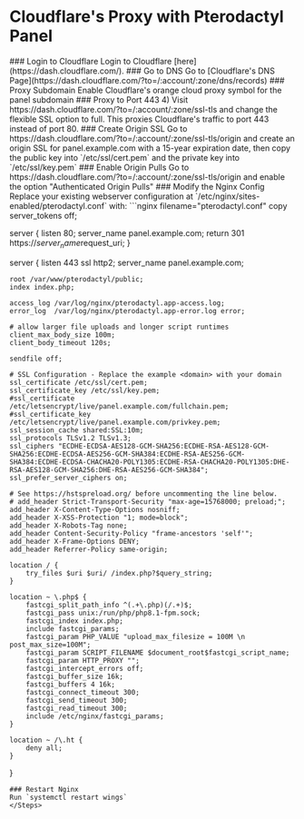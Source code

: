 
# Cloudflare's Proxy with Pterodactyl Panel

<Steps>
### Login to Cloudflare
Login to Cloudflare [here](https://dash.cloudflare.com/).
### Go to DNS
Go to [Cloudflare's DNS Page](https://dash.cloudflare.com/?to=/:account/:zone/dns/records)
### Proxy Subdomain
Enable Cloudflare's orange cloud proxy symbol for the panel subdomain
### Proxy to Port 443
4) Visit https://dash.cloudflare.com/?to=/:account/:zone/ssl-tls and change the flexible SSL option to full. This proxies Cloudflare's traffic to port 443 instead of port 80.
### Create Origin SSL
Go to https://dash.cloudflare.com/?to=/:account/:zone/ssl-tls/origin and create an origin SSL for panel.example.com with a 15-year expiration date, then copy the public key into `/etc/ssl/cert.pem` and the private key into `/etc/ssl/key.pem`
### Enable Origin Pulls
Go to https://dash.cloudflare.com/?to=/:account/:zone/ssl-tls/origin and enable the option "Authenticated Origin Pulls"
### Modify the Nginx Config
Replace your existing webserver configuration at `/etc/nginx/sites-enabled/pterodactyl.conf` with:
```nginx filename="pterodactyl.conf" copy
server_tokens off;

server {
    listen 80;
    server_name panel.example.com;
    return 301 https://$server_name$request_uri;
}

server {
    listen 443 ssl http2;
    server_name panel.example.com;

    root /var/www/pterodactyl/public;
    index index.php;

    access_log /var/log/nginx/pterodactyl.app-access.log;
    error_log  /var/log/nginx/pterodactyl.app-error.log error;

    # allow larger file uploads and longer script runtimes
    client_max_body_size 100m;
    client_body_timeout 120s;

    sendfile off;

    # SSL Configuration - Replace the example <domain> with your domain
    ssl_certificate /etc/ssl/cert.pem;
    ssl_certificate_key /etc/ssl/key.pem;
    #ssl_certificate /etc/letsencrypt/live/panel.example.com/fullchain.pem;
    #ssl_certificate_key /etc/letsencrypt/live/panel.example.com/privkey.pem;
    ssl_session_cache shared:SSL:10m;
    ssl_protocols TLSv1.2 TLSv1.3;
    ssl_ciphers "ECDHE-ECDSA-AES128-GCM-SHA256:ECDHE-RSA-AES128-GCM-SHA256:ECDHE-ECDSA-AES256-GCM-SHA384:ECDHE-RSA-AES256-GCM-SHA384:ECDHE-ECDSA-CHACHA20-POLY1305:ECDHE-RSA-CHACHA20-POLY1305:DHE-RSA-AES128-GCM-SHA256:DHE-RSA-AES256-GCM-SHA384";
    ssl_prefer_server_ciphers on;

    # See https://hstspreload.org/ before uncommenting the line below.
    # add_header Strict-Transport-Security "max-age=15768000; preload;";
    add_header X-Content-Type-Options nosniff;
    add_header X-XSS-Protection "1; mode=block";
    add_header X-Robots-Tag none;
    add_header Content-Security-Policy "frame-ancestors 'self'";
    add_header X-Frame-Options DENY;
    add_header Referrer-Policy same-origin;

    location / {
        try_files $uri $uri/ /index.php?$query_string;
    }

    location ~ \.php$ {
        fastcgi_split_path_info ^(.+\.php)(/.+)$;
        fastcgi_pass unix:/run/php/php8.1-fpm.sock;
        fastcgi_index index.php;
        include fastcgi_params;
        fastcgi_param PHP_VALUE "upload_max_filesize = 100M \n post_max_size=100M";
        fastcgi_param SCRIPT_FILENAME $document_root$fastcgi_script_name;
        fastcgi_param HTTP_PROXY "";
        fastcgi_intercept_errors off;
        fastcgi_buffer_size 16k;
        fastcgi_buffers 4 16k;
        fastcgi_connect_timeout 300;
        fastcgi_send_timeout 300;
        fastcgi_read_timeout 300;
        include /etc/nginx/fastcgi_params;
    }

    location ~ /\.ht {
        deny all;
    }
}
```
### Restart Nginx
Run `systemctl restart wings`
</Steps>